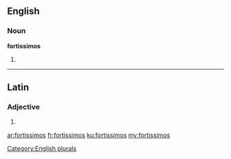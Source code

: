 ==English==

===Noun===
'''fortissimos'''

# {{plural of|fortissimo}}

[[Category:English plurals]]

----

==Latin==

===Adjective===
{{la-adj-form|fortissimos}}

# {{inflection of|fortissimus|fortissimus|acc|m|p|lang=la}}

[[ar:fortissimos]]
[[fr:fortissimos]]
[[ku:fortissimos]]
[[my:fortissimos]]